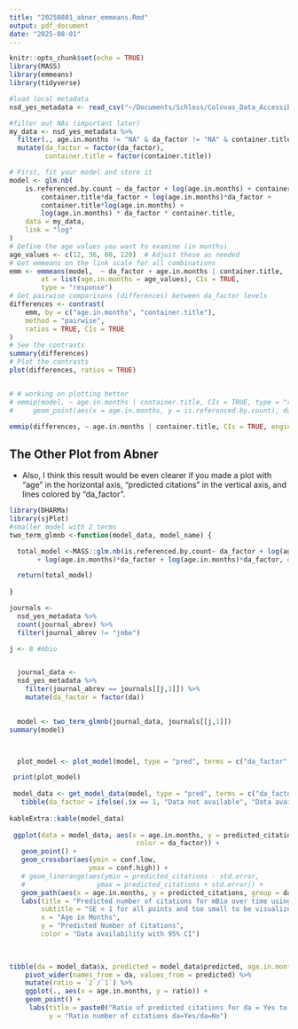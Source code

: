 ```yaml
---
title: "20250801_abner_emmeans.Rmd"
output: pdf_document
date: "2025-08-01"
---
```


```r
knitr::opts_chunk$set(echo = TRUE)
library(MASS)
library(emmeans)
library(tidyverse)

#load local metadata
nsd_yes_metadata <- read_csv("~/Documents/Schloss/Colovas_Data_Accessibility/Data/final/nsd_yes_metadata.csv.gz")

#filter out NAs (important later)
my_data <- nsd_yes_metadata %>%
  filter(., age.in.months != "NA" & da_factor != "NA" & container.title != "NA") %>% 
  mutate(da_factor = factor(da_factor), 
         container.title = factor(container.title))
```

```r

# First, fit your model and store it
model <- glm.nb(
    is.referenced.by.count ~ da_factor + log(age.in.months) + container.title +
        container.title*da_factor + log(age.in.months)*da_factor +
        container.title*log(age.in.months) +
        log(age.in.months) * da_factor * container.title,
    data = my_data,
    link = "log"
)
# Define the age values you want to examine (in months)
age_values <- c(12, 36, 60, 120)  # Adjust these as needed
# Get emmeans on the link scale for all combinations
emm <- emmeans(model,  ~ da_factor + age.in.months | container.title,
        at = list(age.in.months = age_values), CIs = TRUE,
        type = "response")
# Get pairwise comparisons (differences) between da_factor levels
differences <- contrast(
    emm, by = c("age.in.months", "container.title"),
    method = "pairwise",
    ratios = TRUE, CIs = TRUE
)
# See the contrasts
summary(differences)
# Plot the contrasts
plot(differences, ratios = TRUE)


# # working on plotting better
# emmip(model, ~ age.in.months | container.title, CIs = TRUE, type = "response",  at = list(age.in.months = age_values)) +
#     geom_point(aes(x = age.in.months, y = is.referenced.by.count), data = my_data, size = 1, color = "lightblue2", aes = 0.25 )

emmip(differences, ~ age.in.months | container.title, CIs = TRUE, engine = "ggplot")
```

## The Other Plot from Abner
- Also, I think this result would be even clearer if you made a plot with "age" in the horizontal axis, "predicted citations" in the vertical axis, and lines colored by "da_factor".

```r
library(DHARMa)
library(sjPlot)
#smaller model with 2 terms
two_term_glmnb <-function(model_data, model_name) {

  total_model <-MASS::glm.nb(is.referenced.by.count~ da_factor + log(age.in.months) + 
       + log(age.in.months)*da_factor + log(age.in.months)*da_factor, data = model_data, link = log)

  return(total_model)
 
}

journals <- 
  nsd_yes_metadata %>%  
  count(journal_abrev) %>%  
  filter(journal_abrev != "jmbe") 

j <- 8 #mbio


  journal_data <- 
  nsd_yes_metadata %>% 
    filter(journal_abrev == journals[[j,1]]) %>%  
    mutate(da_factor = factor(da))
  

  model <- two_term_glmnb(journal_data, journals[[j,1]])
summary(model)



  plot_model <- plot_model(model, type = "pred", terms = c("da_factor", "age.in.months[12,60,84,120,180]")) +     ggtitle(paste0("Predicted counts of 'is.referenced.by.count' \nPlotted for journal ", journals[[j,1]]))

 print(plot_model)
 
 model_data <- get_model_data(model, type = "pred", terms = c("da_factor", "age.in.months[12,60,84,120]")) %>%  
   tibble(da_factor = ifelse(.$x == 1, "Data not available", "Data available"), predicted_citations = .$predicted, age.in.months = .$group)
 
kableExtra::kable(model_data)
 
 ggplot(data = model_data, aes(x = age.in.months, y = predicted_citations, 
                                color = da_factor)) + 
   geom_point() + 
   geom_crossbar(aes(ymin = conf.low,
                    ymax = conf.high)) +
   # geom_linerange(aes(ymin = predicted_citations - std.error, 
   #                  ymax = predicted_citations + std.error)) + 
   geom_path(aes(x = age.in.months, y = predicted_citations, group = da_factor)) +
   labs(title = "Predicted number of citations for mBio over time using two term fixed GLM",
        subtitle = "SE < 1 for all points and too small to be visualized",  
        x = "Age in Months", 
        y = "Predicted Number of Citations", 
        color = "Data availability with 95% CI")  
   

  
tibble(da = model_data$x, predicted = model_data$predicted, age.in.months = as.numeric(as.character(model_data$group))) %>%  
    pivot_wider(names_from = da, values_from = predicted) %>%  
    mutate(ratio = `2`/`1`) %>%  
    ggplot(., aes(x = age.in.months, y = ratio)) + 
    geom_point() + 
     labs(title = paste0("Ratio of predicted citations for da = Yes to da = No \nPlotted for journal ", journals[[j,1]]), 
          y = "Ratio number of citations da=Yes/da=No")
    
  
 
  
```

